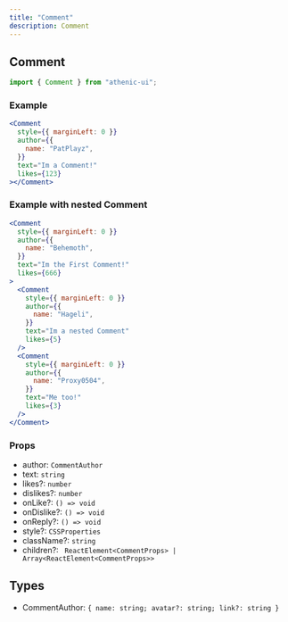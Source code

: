 ```yaml
---
title: "Comment"
description: Comment
---
```


## Comment

```js
import { Comment } from "athenic-ui";
```

### Example

```jsx
<Comment
  style={{ marginLeft: 0 }}
  author={{
    name: "PatPlayz",
  }}
  text="Im a Comment!"
  likes={123}
></Comment>
```

### Example with nested Comment

```jsx
<Comment
  style={{ marginLeft: 0 }}
  author={{
    name: "Behemoth",
  }}
  text="Im the First Comment!"
  likes={666}
>
  <Comment
    style={{ marginLeft: 0 }}
    author={{
      name: "Hageli",
    }}
    text="Im a nested Comment"
    likes={5}
  />
  <Comment
    style={{ marginLeft: 0 }}
    author={{
      name: "Proxy0504",
    }}
    text="Me too!"
    likes={3}
  />
</Comment>
```

### Props

- author: `CommentAuthor`
- text: `string`
- likes?: `number`
- dislikes?: `number`
- onLike?: `() => void`
- onDislike?: `() => void`
- onReply?: `() => void`
- style?: `CSSProperties`
- className?: `string`
- children?: ` ReactElement<CommentProps> | Array<ReactElement<CommentProps>>`

## Types

- CommentAuthor: `{ name: string; avatar?: string; link?: string }`
